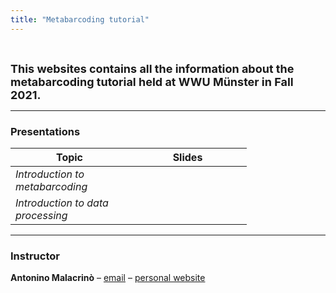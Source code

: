 ```yaml
---
title: "Metabarcoding tutorial"
---
```



<style>
.mytable table {
  width:75%;
}
</style>

<br>

<span style="font-size: 18px">**This websites contains all the information about the metabarcoding tutorial held at WWU Münster in Fall 2021.**</span>


----

### Presentations

<div class="mytable">

Topic |  Slides
|-|-|
_Introduction to metabarcoding_ | <a href="presentations/20210917_meeting1.pdf" target="_blank"><span style="color: #4b5357;"><i class="fas fa-desktop fa-lg"></i></span></a> |
_Introduction to data processing_ | <a href="presentations/20210923_meeting2.pdf" target="_blank"><span style="color: #4b5357;"><i class="fas fa-desktop fa-lg"></i></span></a> |

</mytable>

----

### Instructor

**Antonino Malacrinò** -- [email](mailto:antonino.malacrino@gmail.com) -- [personal website](https://amalacrino.netlify.app/)